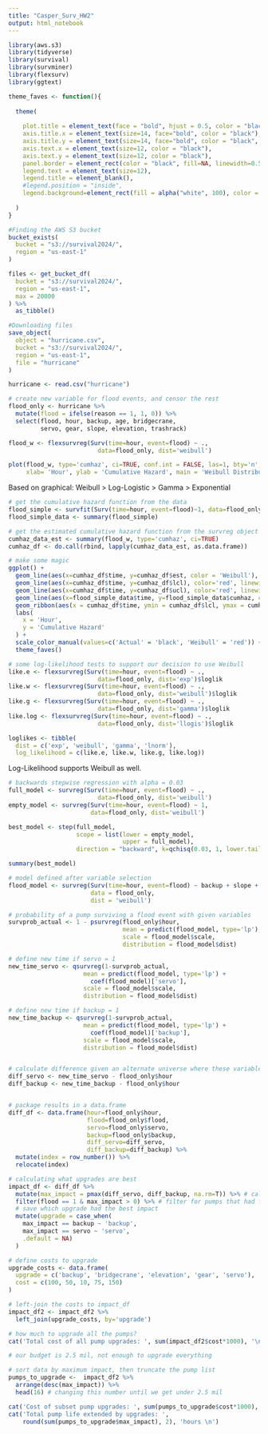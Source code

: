 ---
title: "Casper_Surv_HW2"
output: html_notebook
---


```{r setup - libraries}
library(aws.s3)
library(tidyverse)
library(survival)
library(survminer)
library(flexsurv)
library(ggtext)
```

```{r}
theme_faves <- function(){
  
  theme(
    
    plot.title = element_text(face = "bold", hjust = 0.5, color = "black"),
    axis.title.x = element_text(size=14, face="bold", color = "black"),
    axis.title.y = element_text(size=14, face="bold", color = "black", margin = margin(r = 10)),
    axis.text.x = element_text(size=12, color = "black"),
    axis.text.y = element_text(size=12, color = "black"),
    panel.border = element_rect(color = "black", fill=NA, linewidth=0.5),
    legend.text = element_text(size=12),
    legend.title = element_blank(),
    #legend.position = "inside",
    legend.background=element_rect(fill = alpha("white", 100), color = "black")
    
  )
}
```

```{r setup - pull data from AWS}
#Finding the AWS S3 bucket
bucket_exists(
  bucket = "s3://survival2024/",
  region = "us-east-1"
)

files <- get_bucket_df(
  bucket = "s3://survival2024/",
  region = "us-east-1",
  max = 20000
) %>%
  as_tibble()

#Downloading files
save_object(
  object = "hurricane.csv",
  bucket = "s3://survival2024/",
  region = "us-east-1",
  file = "hurricane"
)

hurricane <- read.csv("hurricane")
```

```{r flood model - redefine target}
# create new variable for flood events, and censor the rest
flood_only <- hurricane %>%
  mutate(flood = ifelse(reason == 1, 1, 0)) %>%
  select(flood, hour, backup, age, bridgecrane, 
         servo, gear, slope, elevation, trashrack)
```

```{r flood model - best dist - default plot}
flood_w <- flexsurvreg(Surv(time=hour, event=flood) ~ .,
                         data=flood_only, dist='weibull')

plot(flood_w, type='cumhaz', ci=TRUE, conf.int = FALSE, las=1, bty='n',
     xlab= 'Hour', ylab = 'Cumulative Hazard', main = 'Weibull Distribution')
```
Based on graphical: 
Weibull > Log-Logistic > Gamma > Exponential 

```{r flood model - best dist - a better plot}
# get the cumulative hazard function from the data
flood_simple <- survfit(Surv(time=hour, event=flood)~1, data=flood_only)
flood_simple_data <- summary(flood_simple)

# get the estimated cumulative hazard function from the survreg object
cumhaz_data_est <- summary(flood_w, type='cumhaz', ci=TRUE)
cumhaz_df <- do.call(rbind, lapply(cumhaz_data_est, as.data.frame))

# make some magic
ggplot() +
  geom_line(aes(x=cumhaz_df$time, y=cumhaz_df$est, color = 'Weibull'), linewidth = 1) +
  geom_line(aes(x=cumhaz_df$time, y=cumhaz_df$lcl), color='red', linewidth = 1, linetype='dashed') +
  geom_line(aes(x=cumhaz_df$time, y=cumhaz_df$ucl), color='red', linewidth = 1, linetype='dashed') +
  geom_line(aes(x=flood_simple_data$time, y=flood_simple_data$cumhaz, color = 'Actual'), linewidth=1) + 
  geom_ribbon(aes(x = cumhaz_df$time, ymin = cumhaz_df$lcl, ymax = cumhaz_df$ucl), fill = "red", alpha = 0.1) +
  labs(
    x = 'Hour',
    y = 'Cumulative Hazard'
  ) +
  scale_color_manual(values=c('Actual' = 'black', 'Weibull' = 'red')) +
  theme_faves()
```


```{r flood model - best dist - test}
# some log-likelihood tests to support our decision to use Weibull
like.e <- flexsurvreg(Surv(time=hour, event=flood) ~ .,
                         data=flood_only, dist='exp')$loglik
like.w <- flexsurvreg(Surv(time=hour, event=flood) ~ .,
                         data=flood_only, dist='weibull')$loglik
like.g <- flexsurvreg(Surv(time=hour, event=flood) ~ .,
                         data=flood_only, dist='gamma')$loglik
like.log <- flexsurvreg(Surv(time=hour, event=flood) ~ .,
                         data=flood_only, dist='llogis')$loglik

loglikes <- tibble(
  dist = c('exp', 'weibull', 'gamma', 'lnorm'),
  log_likelihood = c(like.e, like.w, like.g, like.log))
```
Log-Likelihood supports Weibull as well. 

```{r flood model - variable selection}
# backwards stepwise regression with alpha = 0.03
full_model <- survreg(Surv(time=hour, event=flood) ~ .,
                         data=flood_only, dist='weibull')
empty_model <- survreg(Surv(time=hour, event=flood) ~ 1,
                       data=flood_only, dist='weibull')

best_model <- step(full_model,
                   scope = list(lower = empty_model, 
                                upper = full_model),
                   direction = "backward", k=qchisq(0.03, 1, lower.tail=FALSE))

summary(best_model)
```

```{r flood model - predict new times for variables}
# model defined after variable selection
flood_model <- survreg(Surv(time=hour, event=flood) ~ backup + slope + servo,
                       data = flood_only,
                       dist = 'weibull')

# probability of a pump surviving a flood event with given variables
survprob_actual <- 1 - psurvreg(flood_only$hour,
                                mean = predict(flood_model, type='lp'),
                                scale = flood_model$scale,
                                distribution = flood_model$dist)

# define new time if servo = 1
new_time_servo <- qsurvreg(1-survprob_actual, 
                     mean = predict(flood_model, type='lp') + 
                       coef(flood_model)['servo'],
                     scale = flood_model$scale,
                     distribution = flood_model$dist)

# define new time if backup = 1
new_time_backup <- qsurvreg(1-survprob_actual, 
                     mean = predict(flood_model, type='lp') + 
                       coef(flood_model)['backup'],
                     scale = flood_model$scale,
                     distribution = flood_model$dist)


# calculate difference given an alternate universe where these variables = 1
diff_servo <- new_time_servo - flood_only$hour
diff_backup <- new_time_backup - flood_only$hour


# package results in a data.frame
diff_df <- data.frame(hour=flood_only$hour,
                      flood=flood_only$flood, 
                      servo=flood_only$servo,
                      backup=flood_only$backup,
                      diff_servo=diff_servo,
                      diff_backup=diff_backup) %>% 
  mutate(index = row_number()) %>%
  relocate(index)

```

```{r flood model - build upgrade dataframe}

# calculating what upgrades are best
impact_df <- diff_df %>%
  mutate(max_impact = pmax(diff_servo, diff_backup, na.rm=T)) %>% # calculate row wise max of time difference
  filter(flood == 1 & max_impact > 0) %>% # filter for pumps that had flood target and a positive impact 
  # save which upgrade had the best impact
  mutate(upgrade = case_when(
    max_impact == backup ~ 'backup',
    max_impact == servo ~ 'servo',
    .default = NA)
  )

# define costs to upgrade
upgrade_costs <- data.frame(
  upgrade = c('backup', 'bridgecrane', 'elevation', 'gear', 'servo'),
  cost = c(100, 50, 10, 75, 150)
)

# left-join the costs to impact_df
impact_df2 <- impact_df2 %>%
  left_join(upgrade_costs, by='upgrade')

# how much to upgrade all the pumps?
cat('Total cost of all pump upgrades: ', sum(impact_df2$cost*1000), '\n')

```

```{r flood model - truncate upgrade dataframe}
# our budget is 2.5 mil, not enough to upgrade everything

# sort data by maximum impact, then truncate the pump list
pumps_to_upgrade <-  impact_df2 %>%
  arrange(desc(max_impact)) %>% 
  head(16) # changing this number until we get under 2.5 mil

cat('Cost of subset pump upgrades: ', sum(pumps_to_upgrade$cost*1000), '\n')
cat('Total pump life extended by upgrades: ', 
    round(sum(pumps_to_upgrade$max_impact), 2), 'hours \n')
```


